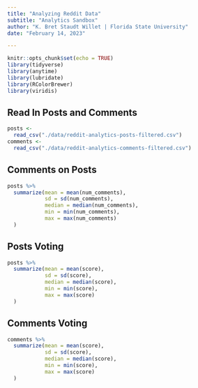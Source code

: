 ```yaml
---
title: "Analyzing Reddit Data"
subtitle: "Analytics Sandbox"
author: "K. Bret Staudt Willet | Florida State University"
date: "February 14, 2023"

---
```


```r
knitr::opts_chunk$set(echo = TRUE)
library(tidyverse)
library(anytime)
library(lubridate)
library(RColorBrewer)
library(viridis)
```

## Read In Posts and Comments

```r
posts <- 
  read_csv("./data/reddit-analytics-posts-filtered.csv")
comments <- 
  read_csv("./data/reddit-analytics-comments-filtered.csv")
```

## Comments on Posts

```r
posts %>% 
  summarize(mean = mean(num_comments),
            sd = sd(num_comments),
            median = median(num_comments),
            min = min(num_comments),
            max = max(num_comments)
  )
```

## Posts Voting

```r
posts %>% 
  summarize(mean = mean(score),
            sd = sd(score),
            median = median(score),
            min = min(score),
            max = max(score)
  )
```

## Comments Voting

```r
comments %>% 
  summarize(mean = mean(score),
            sd = sd(score),
            median = median(score),
            min = min(score),
            max = max(score)
  )
```
